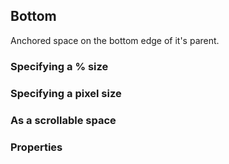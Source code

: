 

<CommonHeader />

<Meta of={BottomStories} />

## Bottom

Anchored space on the bottom edge of it's parent.

### Specifying a % size

<Canvas>
  <Story of={BottomStories.Default} />
</Canvas>

### Specifying a pixel size

<Canvas>
  <Story of={BottomStories.DefaultPx} />
</Canvas>

### As a scrollable space

<Canvas>
  <Story of={BottomStories.Scrollable} />
</Canvas>

### Properties

<Story of={BottomStories.Properties} />
